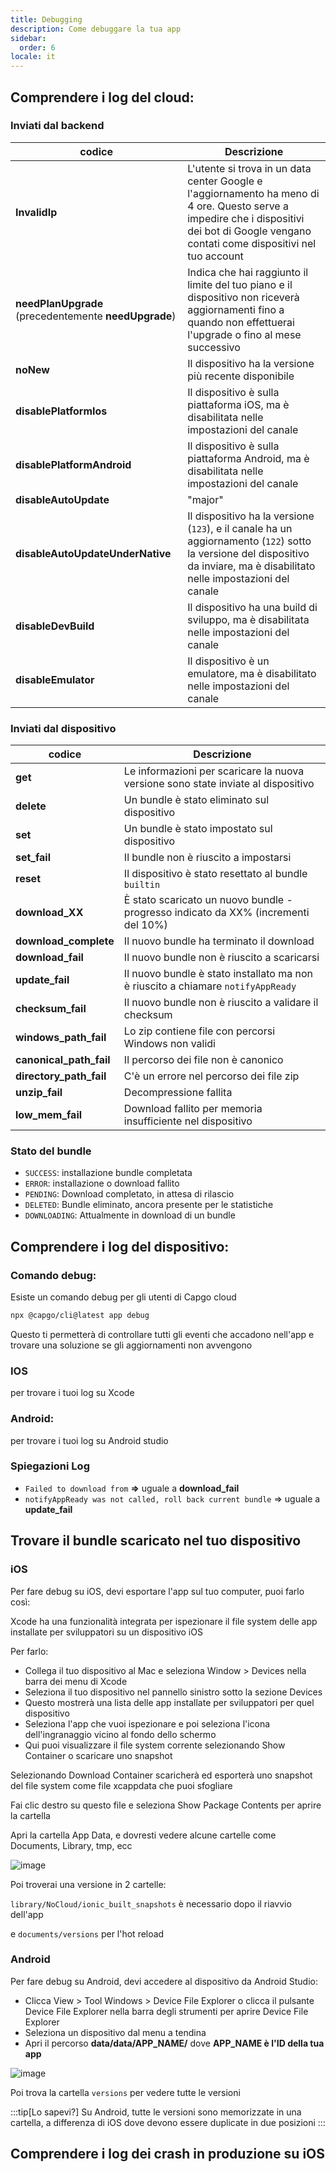 ```yaml
---
title: Debugging
description: Come debuggare la tua app
sidebar:
  order: 6
locale: it
---
```



## Comprendere i log del cloud:

### Inviati dal backend

| codice                          | Descrizione                                                                                                                                                                 |
| ------------------------------------------------ | --------------------------------------------------------------------------------------------------------------------------------------------------------------------------- |
| **InvalidIp**                                    | L'utente si trova in un data center Google e l'aggiornamento ha meno di 4 ore. Questo serve a impedire che i dispositivi dei bot di Google vengano contati come dispositivi nel tuo account |
| **needPlanUpgrade** (precedentemente **needUpgrade**) | Indica che hai raggiunto il limite del tuo piano e il dispositivo non riceverà aggiornamenti fino a quando non effettuerai l'upgrade o fino al mese successivo                                  |
| **noNew**                                        | Il dispositivo ha la versione più recente disponibile                                                                                                                                |
| **disablePlatformIos**                           | Il dispositivo è sulla piattaforma iOS, ma è disabilitata nelle impostazioni del canale                                                                                            |
| **disablePlatformAndroid**                       | Il dispositivo è sulla piattaforma Android, ma è disabilitata nelle impostazioni del canale                                                                                        |
| **disableAutoUpdate**                            | "major" | "minor" | "version_number" | "none"                                       |
| **disableAutoUpdateUnderNative**                 | Il dispositivo ha la versione (`123`), e il canale ha un aggiornamento (`122`) sotto la versione del dispositivo da inviare, ma è disabilitato nelle impostazioni del canale                   |
| **disableDevBuild**                              | Il dispositivo ha una build di sviluppo, ma è disabilitata nelle impostazioni del canale                                                                                                   |
| **disableEmulator**                              | Il dispositivo è un emulatore, ma è disabilitato nelle impostazioni del canale                                                                                                    |

### Inviati dal dispositivo

| codice  | Descrizione                                                                       |
| --------------------- | --------------------------------------------------------------------------------- |
| **get**               | Le informazioni per scaricare la nuova versione sono state inviate al dispositivo                 |
| **delete**            | Un bundle è stato eliminato sul dispositivo                                        |
| **set**               | Un bundle è stato impostato sul dispositivo                                              |
| **set_fail**          | Il bundle non è riuscito a impostarsi                                                         |
| **reset**             | Il dispositivo è stato resettato al bundle `builtin`                                         |
| **download_XX**       | È stato scaricato un nuovo bundle - progresso indicato da XX% (incrementi del 10%) |
| **download_complete** | Il nuovo bundle ha terminato il download                                          |
| **download_fail**     | Il nuovo bundle non è riuscito a scaricarsi                                                |
| **update_fail**       | Il nuovo bundle è stato installato ma non è riuscito a chiamare `notifyAppReady`            |
| **checksum_fail**     | Il nuovo bundle non è riuscito a validare il checksum                                   |
| **windows_path_fail** | Lo zip contiene file con percorsi Windows non validi                        |
| **canonical_path_fail** | Il percorso dei file non è canonico                                              |
| **directory_path_fail** | C'è un errore nel percorso dei file zip                                         |
| **unzip_fail**          | Decompressione fallita                                                                   |
| **low_mem_fail** | Download fallito per memoria insufficiente nel dispositivo                                    |

### Stato del bundle

* `SUCCESS`: installazione bundle completata
* `ERROR`: installazione o download fallito
* `PENDING`: Download completato, in attesa di rilascio
* `DELETED`: Bundle eliminato, ancora presente per le statistiche
* `DOWNLOADING`: Attualmente in download di un bundle

## Comprendere i log del dispositivo:

### Comando debug:

Esiste un comando debug per gli utenti di Capgo cloud

```bash
npx @capgo/cli@latest app debug
```

Questo ti permetterà di controllare tutti gli eventi che accadono nell'app e trovare una soluzione se gli aggiornamenti non avvengono

### IOS

per trovare i tuoi log su Xcode

<LinkCard
    title="Getting the Device Log in Xcode"
    href="https://intercomhelp/deploygate/en/articles/4682692-getting-the-device-log-in-xcode"
/>

### Android:

per trovare i tuoi log su Android studio

<LinkCard
    title="View logs with Logcat"
    href="https://developerandroidcom/studio/debug/am-logcat"
/>

### Spiegazioni Log

* `Failed to download from` **=>** uguale a **download\_fail**
* `notifyAppReady was not called, roll back current bundle` => uguale a **update\_fail**

## Trovare il bundle scaricato nel tuo dispositivo

### iOS

Per fare debug su iOS, devi esportare l'app sul tuo computer, puoi farlo così:

Xcode ha una funzionalità integrata per ispezionare il file system delle app installate per sviluppatori su un dispositivo iOS

Per farlo:

* Collega il tuo dispositivo al Mac e seleziona Window > Devices nella barra dei menu di Xcode
* Seleziona il tuo dispositivo nel pannello sinistro sotto la sezione Devices
* Questo mostrerà una lista delle app installate per sviluppatori per quel dispositivo
* Seleziona l'app che vuoi ispezionare e poi seleziona l'icona dell'ingranaggio vicino al fondo dello schermo
* Qui puoi visualizzare il file system corrente selezionando Show Container o scaricare uno snapshot

Selezionando Download Container scaricherà ed esporterà uno snapshot del file system come file xcappdata che puoi sfogliare

Fai clic destro su questo file e seleziona Show Package Contents per aprire la cartella

Apri la cartella App Data, e dovresti vedere alcune cartelle come Documents, Library, tmp, ecc

![image](https://user-imagesgithubusercontentcom/4084527/166708589-8d500351-e140-41c3-bea2-a037fe35243ewebp/)

Poi troverai una versione in 2 cartelle:

`library/NoCloud/ionic_built_snapshots` è necessario dopo il riavvio dell'app

e `documents/versions` per l'hot reload

### Android

Per fare debug su Android, devi accedere al dispositivo da Android Studio:

* Clicca View > Tool Windows > Device File Explorer o clicca il pulsante Device File Explorer nella barra degli strumenti per aprire Device File Explorer
* Seleziona un dispositivo dal menu a tendina
* Apri il percorso **data/data/APP\_NAME/** dove **APP\_NAME è l'ID della tua app**

![image](https://user-imagesgithubusercontentcom/4084527/166708728-8f96fc73-5d90-426f-8d27-301697347a5fwebp/)

Poi trova la cartella `versions` per vedere tutte le versioni

:::tip[Lo sapevi?]
Su Android, tutte le versioni sono memorizzate in una cartella, a differenza di iOS dove devono essere duplicate in due posizioni
:::

## Comprendere i log dei crash in produzione su iOS

<LinkCard
    title="How to review your app's crash logs"
    href="https://developer.apple.com/news/?id=nra79npr"
/>
